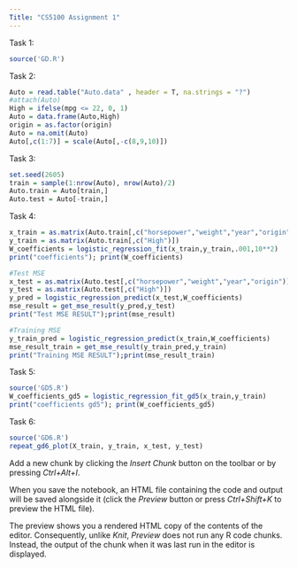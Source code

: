 ---
Title: "CS5100 Assignment 1"
---
Task 1:

```{r}
source('GD.R')
```

Task 2:

```{r}
Auto = read.table("Auto.data" , header = T, na.strings = "?")
#attach(Auto)
High = ifelse(mpg <= 22, 0, 1)
Auto = data.frame(Auto,High)
origin = as.factor(origin)
Auto = na.omit(Auto)
Auto[,c(1:7)] = scale(Auto[,-c(8,9,10)])

```

Task 3:

```{r}
set.seed(2605)
train = sample(1:nrow(Auto), nrow(Auto)/2)
Auto.train = Auto[train,]
Auto.test = Auto[-train,]
```

Task 4:

```{r}
x_train = as.matrix(Auto.train[,c("horsepower","weight","year","origin")])
y_train = as.matrix(Auto.train[,c("High")])
W_coefficients = logistic_regression_fit(x_train,y_train,.001,10**2)
print("coefficients"); print(W_coefficients)

#Test MSE
x_test = as.matrix(Auto.test[,c("horsepower","weight","year","origin")])
y_test = as.matrix(Auto.test[,c("High")])
y_pred = logistic_regression_predict(x_test,W_coefficients)
mse_result = get_mse_result(y_pred,y_test)
print("Test MSE RESULT");print(mse_result)

#Training MSE
y_train_pred = logistic_regression_predict(x_train,W_coefficients)
mse_result_train = get_mse_result(y_train_pred,y_train)
print("Training MSE RESULT");print(mse_result_train)
```

Task 5:

```{r}
source('GD5.R')
W_coefficients_gd5 = logistic_regression_fit_gd5(x_train,y_train)
print("coefficients gd5"); print(W_coefficients_gd5)
```


Task 6:

```{r}
source('GD6.R')
repeat_gd6_plot(X_train, y_train, x_test, y_test)

```


Add a new chunk by clicking the *Insert Chunk* button on the toolbar or by pressing *Ctrl+Alt+I*.

When you save the notebook, an HTML file containing the code and output will be saved alongside it (click the *Preview* button or press *Ctrl+Shift+K* to preview the HTML file).

The preview shows you a rendered HTML copy of the contents of the editor. Consequently, unlike *Knit*, *Preview* does not run any R code chunks. Instead, the output of the chunk when it was last run in the editor is displayed.


